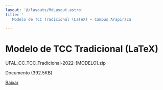 ```yaml
---
layout: '@/layouts/MdLayout.astro'
title: '
   Modelo de TCC Tradicional (LaTeX) — Campus Arapiraca
  '
---
```






Modelo de TCC Tradicional (LaTeX)
=================================












 UFAL\_CC\_TCC\_Tradicional\-2022\-\[MODELO].zip
   

 Documento 
 (392\.5KB)
 

<a class="btn btn-secondary download" href="https://arapiraca.ufal.br/graduacao/ciencia-da-computacao/documentos/tcc/modelos/ufal_cc_tcc_tradicional-2022-modelo.zip/%40%40download/file/UFAL_CC_TCC_Tradicional-2022-%5BMODELO%5D.zip">
 Baixar
</a>












